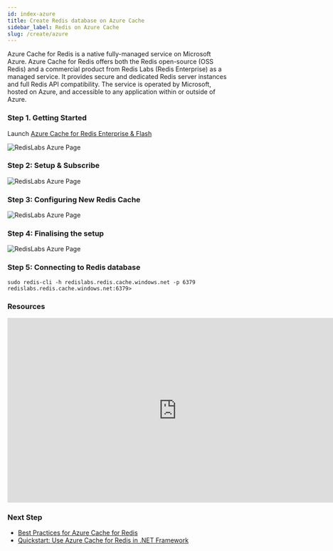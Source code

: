 ```yaml
---
id: index-azure
title: Create Redis database on Azure Cache
sidebar_label: Redis on Azure Cache
slug: /create/azure
---
```


Azure Cache for Redis is a native fully-managed service on Microsoft Azure. Azure Cache for Redis offers both the Redis open-source (OSS Redis) and a commercial product from Redis Labs (Redis Enterprise) as a managed service. It provides secure and dedicated Redis server instances and full Redis API compatibility. The service is operated by Microsoft, hosted on Azure, and accessible to any application within or outside of Azure.



### Step 1. Getting Started 


Launch  [Azure Cache for Redis Enterprise & Flash](https://azuremarketplace.microsoft.com/en-us/marketplace/apps/garantiadata.redis_enterprise_1sp_public_preview?ocid=redisga_redislabs_cloudpartner_cta1) 


![RedisLabs Azure Page](azure1.png) 


### Step 2: Setup & Subscribe

![RedisLabs Azure Page](azure2.png)


### Step 3: Configuring New Redis Cache

![RedisLabs Azure Page](azure3.png)


### Step 4: Finalising the setup

![RedisLabs Azure Page](azure4.png)


### Step 5: Connecting to Redis database

```
sudo redis-cli -h redislabs.redis.cache.windows.net -p 6379
redislabs.redis.cache.windows.net:6379>
```

### Resources

<div class="text--center">
<iframe width="760" height="415" src="https://www.youtube.com/embed/eThj-jwViZw" title="YouTube video player" frameborder="0" allow="accelerometer; autoplay; clipboard-write; encrypted-media; gyroscope; picture-in-picture" allowfullscreen></iframe>
</div>

### Next Step

- [Best Practices for Azure Cache for Redis](https://docs.microsoft.com/en-in/azure/azure-cache-for-redis/cache-best-practices)
- [Quickstart: Use Azure Cache for Redis in .NET Framework](https://docs.microsoft.com/en-us/azure/azure-cache-for-redis/cache-dotnet-how-to-use-azure-redis-cache)
